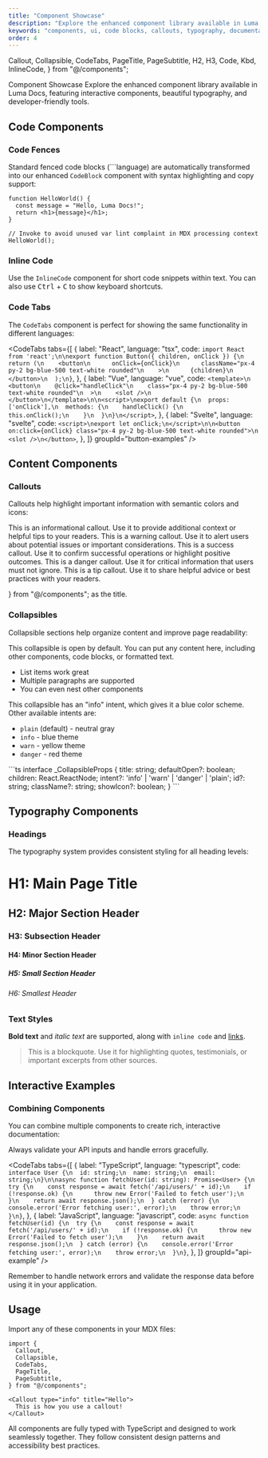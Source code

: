 ```yaml
---
title: "Component Showcase"
description: "Explore the enhanced component library available in Luma Docs, including code blocks, callouts, collapsibles, and more."
keywords: "components, ui, code blocks, callouts, typography, documentation"
order: 4
---
```


  Callout,
  Collapsible,
  CodeTabs,
  PageTitle,
  PageSubtitle,
  H2,
  H3,
  Code,
  Kbd,
  InlineCode,
} from "@/components";

<PageTitle id="component-showcase">Component Showcase</PageTitle>
<PageSubtitle>
  Explore the enhanced component library available in Luma Docs, featuring
  interactive components, beautiful typography, and developer-friendly tools.
</PageSubtitle>

## Code Components

### Code Fences

Standard fenced code blocks (```language) are automatically transformed into our enhanced `CodeBlock` component with syntax highlighting and copy support:

```tsx
function HelloWorld() {
  const message = "Hello, Luma Docs!";
  return <h1>{message}</h1>;
}

// Invoke to avoid unused var lint complaint in MDX processing context
HelloWorld();
```

### Inline Code

Use the <Code>InlineCode</Code> component for short code snippets within text. You can also use <Kbd>Ctrl</Kbd> + <Kbd>C</Kbd> to show keyboard shortcuts.

### Code Tabs

The `CodeTabs` component is perfect for showing the same functionality in different languages:

<CodeTabs
  tabs={[
    {
      label: "React",
      language: "tsx",
      code: `import React from 'react';\n\nexport function Button({ children, onClick }) {\n  return (\n    <button\n      onClick={onClick}\n      className="px-4 py-2 bg-blue-500 text-white rounded"\n    >\n      {children}\n    </button>\n  );\n}`,
    },
    {
      label: "Vue",
      language: "vue",
      code: `<template>\n  <button\n    @click="handleClick"\n    class="px-4 py-2 bg-blue-500 text-white rounded"\n  >\n    <slot />\n  </button>\n</template>\n\n<script>\nexport default {\n  props: ['onClick'],\n  methods: {\n    handleClick() {\n      this.onClick();\n    }\n  }\n}\n</script>`,
    },
    {
      label: "Svelte",
      language: "svelte",
      code: `<script>\nexport let onClick;\n</script>\n\n<button on:click={onClick} class="px-4 py-2 bg-blue-500 text-white rounded">\n  <slot />\n</button>`,
    },
  ]}
  groupId="button-examples"
/>

## Content Components

### Callouts

Callouts help highlight important information with semantic colors and icons:

<Callout type="info" title="Information">
  This is an informational callout. Use it to provide additional context or
  helpful tips to your readers.
</Callout>

<Callout type="warning" title="Warning">
  This is a warning callout. Use it to alert users about potential issues or
  important considerations.
</Callout>

<Callout type="success" title="Success">
  This is a success callout. Use it to confirm successful operations or
  highlight positive outcomes.
</Callout>

<Callout type="danger" title="Important">
  This is a danger callout. Use it for critical information that users must not
  ignore.
</Callout>

<Callout type="tip" title="Pro Tip">
  This is a tip callout. Use it to share helpful advice or best practices with
  your readers.
</Callout>

<Callout type="note">} from "@/components"; as the title.</Callout>

### Collapsibles

Collapsible sections help organize content and improve page readability:

<Collapsible title="Basic Usage" defaultOpen>
  This collapsible is open by default. You can put any content here, including
  other components, code blocks, or formatted text.
  <ul>
    <li>List items work great</li>
    <li>Multiple paragraphs are supported</li>
    <li>You can even nest other components</li>
  </ul>
</Collapsible>

<Collapsible title="Advanced Configuration" intent="info">
  This collapsible has an "info" intent, which gives it a blue color scheme.
  Other available intents are:
  <ul>
    <li>
      <code>plain</code> (default) - neutral gray
    </li>
    <li>
      <code>info</code> - blue theme
    </li>
    <li>
      <code>warn</code> - yellow theme
    </li>
    <li>
      <code>danger</code> - red theme
    </li>
  </ul>
</Collapsible>

<Collapsible title="API Reference" intent="warn">
```ts
interface _CollapsibleProps {
  title: string;
  defaultOpen?: boolean;
  children: React.ReactNode;
  intent?: 'info' | 'warn' | 'danger' | 'plain';
  id?: string;
  className?: string;
  showIcon?: boolean;
}
```
</Collapsible>

## Typography Components

### Headings

The typography system provides consistent styling for all heading levels:

# H1: Main Page Title

## H2: Major Section Header

### H3: Subsection Header

#### H4: Minor Section Header

##### H5: Small Section Header

###### H6: Smallest Header

### Text Styles

**Bold text** and _italic text_ are supported, along with `inline code` and [links](#component-showcase).

> This is a blockquote. Use it for highlighting quotes, testimonials, or important excerpts from other sources.

## Interactive Examples

### Combining Components

You can combine multiple components to create rich, interactive documentation:

<Collapsible title="Complete API Example" intent="info" defaultOpen>
  <Callout type="tip" title="Best Practice">
    Always validate your API inputs and handle errors gracefully.
  </Callout>

<CodeTabs
  tabs={[
    {
      label: "TypeScript",
      language: "typescript",
      code: `interface User {\n  id: string;\n  name: string;\n  email: string;\n}\n\nasync function fetchUser(id: string): Promise<User> {\n  try {\n    const response = await fetch('/api/users/' + id);\n    if (!response.ok) {\n      throw new Error('Failed to fetch user');\n    }\n    return await response.json();\n  } catch (error) {\n    console.error('Error fetching user:', error);\n    throw error;\n  }\n}`,
    },
    {
      label: "JavaScript",
      language: "javascript",
      code: `async function fetchUser(id) {\n  try {\n    const response = await fetch('/api/users/' + id);\n    if (!response.ok) {\n      throw new Error('Failed to fetch user');\n    }\n    return await response.json();\n  } catch (error) {\n    console.error('Error fetching user:', error);\n    throw error;\n  }\n}`,
    },
  ]}
  groupId="api-example"
/>

  <Callout type="warning">
    Remember to handle network errors and validate the response data before using it in your application.
  </Callout>
</Collapsible>

## Usage

Import any of these components in your MDX files:

```mdx
import {
  Callout,
  Collapsible,
  CodeTabs,
  PageTitle,
  PageSubtitle,
} from "@/components";

<Callout type="info" title="Hello">
  This is how you use a callout!
</Callout>
```

All components are fully typed with TypeScript and designed to work seamlessly together. They follow consistent design patterns and accessibility best practices.
